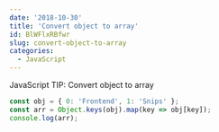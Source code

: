 ```yaml
---
date: '2018-10-30'
title: 'Convert object to array'
id: BlWFlxRBfwr
slug: convert-object-to-array
categories:
  - JavaScript
---
```


JavaScript TIP: Convert object to array

```js
const obj = { 0: 'Frontend', 1: 'Snips' };
const arr = Object.keys(obj).map(key => obj[key]);
console.log(arr);
```
